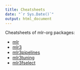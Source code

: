 ```yaml
---
title: Cheatsheets
date: "`r Sys.Date()`"
output: html_document
---
```


Cheatsheets of mlr-org packages:

- [mlr](https://cheatsheets.mlr-org.com/mlr.pdf)
- [mlr3](https://cheatsheets.mlr-org.com/mlr3.pdf)
- [mlr3pipelines](https://cheatsheets.mlr-org.com/mlr3pipelines.pdf)
- [mlr3tuning](https://cheatsheets.mlr-org.com/mlr3tuning.pdf)
- [mlr3fselect](https://cheatsheets.mlr-org.com/mlr3fselect.pdf)